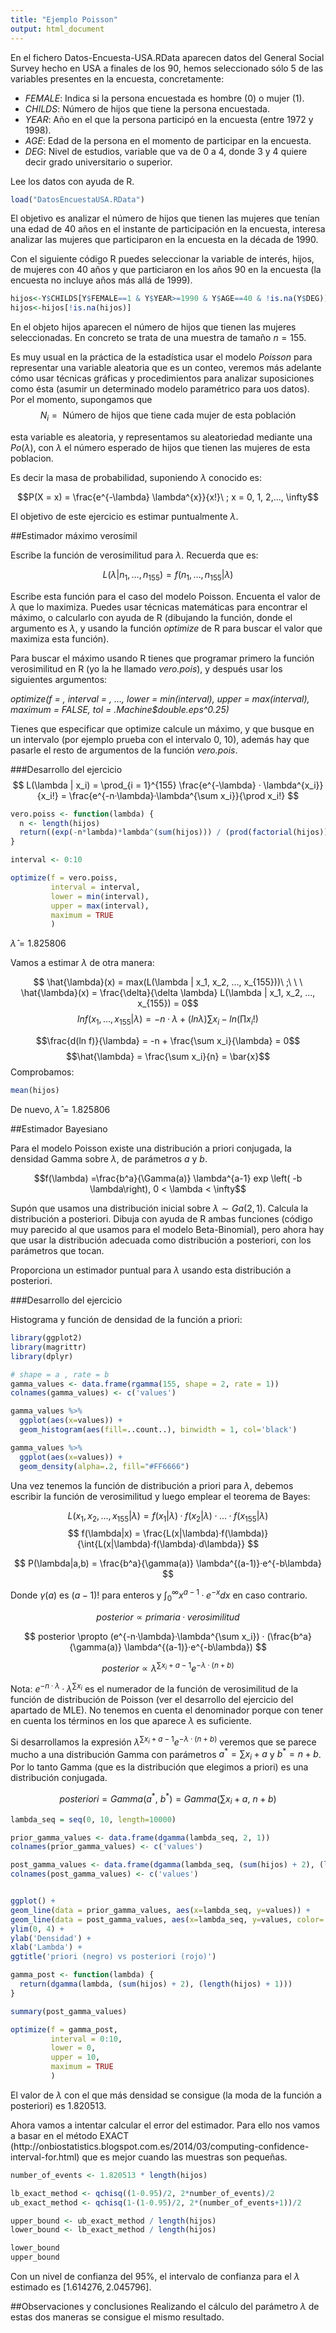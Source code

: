 ```yaml
---
title: "Ejemplo Poisson"
output: html_document
---
```



En el fichero Datos-Encuesta-USA.RData aparecen datos del General Social Survey hecho en USA a finales de los 90, hemos seleccionado sólo 5 de las variables presentes en la encuesta, concretamente:


* _FEMALE_: Indica si la persona encuestada es hombre (0) o mujer (1).
* _CHILDS_: Número de hijos que tiene la persona encuestada.
* _YEAR_: Año en el que la persona participó en la encuesta (entre 1972 y 1998).
* _AGE_: Edad de la persona en el momento de participar en la encuesta.
* _DEG_: Nivel de estudios, variable que va de 0 a 4, donde 3 y 4 quiere decir grado universitario o superior.


Lee los datos con ayuda de R. 


```r
load("DatosEncuestaUSA.RData")
```

El objetivo es analizar el número de hijos que tienen las mujeres que tenían una edad de 40 años en el instante de participación en la encuesta, interesa analizar las mujeres que participaron en la encuesta en la década de 1990.

Con el siguiente código R puedes seleccionar la variable de interés, hijos, de mujeres con 40 años y que particiaron en los años 90 en la encuesta (la encuesta no incluye años más allá de 1999).

```r
hijos<-Y$CHILDS[Y$FEMALE==1 & Y$YEAR>=1990 & Y$AGE==40 & !is.na(Y$DEG)]
hijos<-hijos[!is.na(hijos)]
```

En el objeto hijos aparecen el número de hijos que tienen las mujeres seleccionadas. En concreto se trata de una muestra de tamaño $n = 155$.

Es muy usual en la práctica de la estadística usar el modelo *Poisson* para representar una variable aleatoria que es un conteo, veremos más adelante cómo usar técnicas gráficas y procedimientos para analizar suposiciones como ésta (asumir un determinado modelo paramétrico para uos datos). Por el momento, supongamos que 
$$N_i = \mbox{ Número de hijos que tiene cada mujer de esta población}$$

esta variable es aleatoria, y representamos su aleatoriedad mediante una $Po(\lambda)$, con $\lambda$ el número esperado de hijos que tienen las mujeres de esta poblacion.

Es decir la masa de probabilidad, suponiendo $\lambda$ conocido es:

$$P(X = x) = \frac{e^{-\lambda} \lambda^{x}}{x!}\ ; x = 0, 1, 2,..., \infty$$

El objetivo de este ejercicio es estimar puntualmente $\lambda$.

##Estimador máximo verosímil

Escribe la función de verosimilitud para $\lambda$. Recuerda que es:

$$L(\lambda | n_1,\ldots,n_{155}) = f(n_1, \ldots, n_{155} | \lambda)$$

Escribe esta función para el caso del modelo Poisson. Encuenta el valor de $\lambda$ que lo maximiza. Puedes usar técnicas matemáticas para encontrar el máximo, o calcularlo con ayuda de R (dibujando la función, donde el argumento es $\lambda$, y usando la función *optimize* 
de R para buscar el valor que maximiza esta función).

Para buscar el máximo usando R tienes que programar primero la función verosimilitud en R (yo la he llamado *vero.pois*), y después usar los siguientes argumentos:

*optimize(f = , interval = ,  ..., lower = min(interval),
         upper = max(interval), maximum = FALSE,
         tol = .Machine$double.eps^0.25)*


Tienes que especificar que optimize calcule un máximo, y que busque en un intervalo (por ejemplo prueba con el intervalo 0, 10), además hay que pasarle el resto de argumentos de la función *vero.pois*.

###Desarrollo del ejercicio
$$ L(\lambda | x_i) =  \prod_{i = 1}^{155} \frac{e^{-\lambda} · \lambda^{x_i}}{x_i!} = \frac{e^{-n·\lambda}·\lambda^{\sum x_i}}{\prod x_i!} $$
```r
vero.poiss <- function(lambda) {
  n <- length(hijos)
  return((exp(-n*lambda)*lambda^(sum(hijos))) / (prod(factorial(hijos))))
}

interval <- 0:10

optimize(f = vero.poiss, 
         interval = interval, 
         lower = min(interval), 
         upper = max(interval), 
         maximum = TRUE
         )
```

$\hat{\lambda} = 1.825806$

Vamos a estimar $\lambda$ de otra manera: 

$$ \hat{\lambda}(x) = max(L(\lambda | x_1, x_2, ..., x_{155}))\ ;\ \ \ \hat{\lambda}(x) = \frac{\delta}{\delta \lambda} L(\lambda | x_1, x_2, ..., x_{155}) = 0$$
$$ln f(x_1, \ldots, x_{155} | \lambda) = -n · \lambda + (ln\lambda) \sum x_i - ln(\prod x_i!)$$

$$\frac{d(ln f)}{\lambda} = -n + \frac{\sum x_i}{\lambda} = 0$$
$$\hat{\lambda} = \frac{\sum x_i}{n} = \bar{x}$$
Comprobamos:
```r
mean(hijos)
```

De nuevo, $\hat{\lambda} = 1.825806$

##Estimador Bayesiano

Para el modelo Poisson existe una distribución a priori conjugada, la densidad Gamma sobre $\lambda$, de parámetros $a$ y $b$.

$$f(\lambda) =\frac{b^a}{\Gamma(a)} \lambda^{a-1} exp  \left( -b \lambda\right), 0 < \lambda < \infty$$

Supón que usamos una distribución inicial sobre $\lambda \sim Ga(2,1)$. Calcula la distribución a posteriori. Dibuja con ayuda de R ambas funciones (código muy parecido al que usamos para el modelo Beta-Binomial), pero ahora hay que usar la distribución adecuada como distribución a posteriori, con los parámetros que tocan.

Proporciona un estimador puntual para $\lambda$ usando esta distribución a posteriori.

###Desarrollo del ejercicio

Histograma y función de densidad de la función a priori:

```r
library(ggplot2)
library(magrittr)
library(dplyr)

# shape = a , rate = b
gamma_values <- data.frame(rgamma(155, shape = 2, rate = 1))
colnames(gamma_values) <- c('values')

gamma_values %>%
  ggplot(aes(x=values)) +
  geom_histogram(aes(fill=..count..), binwidth = 1, col='black')

gamma_values %>%
  ggplot(aes(x=values)) +
  geom_density(alpha=.2, fill="#FF6666")
```

Una vez tenemos la función de distribución a priori para $\lambda$, debemos escribir la función de verosimilitud y luego emplear el teorema de Bayes:

$$ L(x_1, x_2, ..., x_155|\lambda) = f(x_1|\lambda)·f(x_2|\lambda)·...·f(x_{155}|\lambda)  $$
$$ f(\lambda|x) = \frac{L(x|\lambda)·f(\lambda)}{\int{L(x|\lambda)·f(\lambda)·d\lambda}} $$

$$ P(\lambda|a,b) = \frac{b^a}{\gamma(a)} \lambda^{(a-1)}·e^{-b\lambda}  $$

Donde $\gamma(a)$ es $(a-1)!$ para enteros y $\int_0^\infty x^{a-1}·e^{-x}dx$ en caso contrario.  

$$ posterior \propto primaria · verosimilitud$$

$$ posterior \propto (e^{-n·\lambda}·\lambda^{\sum x_i}) · (\frac{b^a}{\gamma(a)} \lambda^{(a-1)}·e^{-b\lambda}) $$

$$ posterior \propto \lambda^{\sum{x_i+a-1}} e^{-\lambda · (n+b)} $$

Nota: $e^{-n·\lambda}·\lambda^{\sum x_i}$ es el numerador de la función de verosimilitud de la función de distribución de Poisson (ver el desarrollo del ejercicio del apartado de MLE). No tenemos en cuenta el denominador porque con tener en cuenta los términos en los que aparece $\lambda$ es suficiente.

Si desarrollamos la expresión $\lambda^{\sum{x_i+a-1}} e^{-\lambda · (n+b)}$ veremos que se parece mucho a una distribución Gamma con parámetros $a^* = \sum x_i + a$ y $b^* = n + b$. Por lo tanto Gamma (que es la distribución que elegimos a priori) es una distribución conjugada.

$$ posteriori = Gamma(a^*,\ b^*) = Gamma(\sum x_i + a,\ n + b) $$

```r
lambda_seq = seq(0, 10, length=10000)

prior_gamma_values <- data.frame(dgamma(lambda_seq, 2, 1))
colnames(prior_gamma_values) <- c('values')

post_gamma_values <- data.frame(dgamma(lambda_seq, (sum(hijos) + 2), (length(hijos) + 1)))
colnames(post_gamma_values) <- c('values')


ggplot() +
geom_line(data = prior_gamma_values, aes(x=lambda_seq, y=values)) +
geom_line(data = post_gamma_values, aes(x=lambda_seq, y=values, color='red')) +
ylim(0, 4) +
ylab('Densidad') +
xlab('Lambda') +
ggtitle('priori (negro) vs posteriori (rojo)')

gamma_post <- function(lambda) {
  return(dgamma(lambda, (sum(hijos) + 2), (length(hijos) + 1)))
}

summary(post_gamma_values)

optimize(f = gamma_post, 
         interval = 0:10, 
         lower = 0, 
         upper = 10, 
         maximum = TRUE
         )

```

El valor de $\lambda$ con el que más densidad se consigue (la moda de la función a posteriori) es 1.820513.

Ahora vamos a intentar calcular el error del estimador. Para ello nos vamos a basar en el método EXACT (http://onbiostatistics.blogspot.com.es/2014/03/computing-confidence-interval-for.html) que es mejor cuando las muestras son pequeñas.


```r
number_of_events <- 1.820513 * length(hijos)

lb_exact_method <- qchisq((1-0.95)/2, 2*number_of_events)/2 
ub_exact_method <- qchisq(1-(1-0.95)/2, 2*(number_of_events+1))/2

upper_bound <- ub_exact_method / length(hijos)
lower_bound <- lb_exact_method / length(hijos)

lower_bound
upper_bound
```

Con un nivel de confianza del 95%, el intervalo de confianza para el $\lambda$ estimado es $[1.614276, 2.045796]$.

##Observaciones y conclusiones
Realizando el cálculo del parámetro $\lambda$ de estas dos maneras se consigue el mismo resultado.

